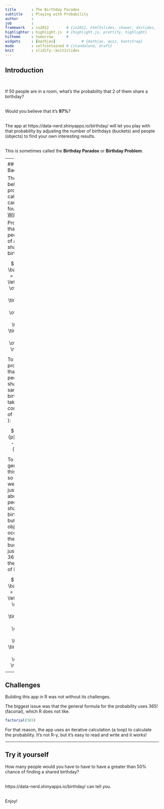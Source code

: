 ```yaml
---
title       : The Birthday Paradox
subtitle    : Playing with Probability
author      : 
job         : 
framework   : io2012        # {io2012, html5slides, shower, dzslides, ...}
highlighter : highlight.js  # {highlight.js, prettify, highlight}
hitheme     : tomorrow      # 
widgets     : [mathjax]            # {mathjax, quiz, bootstrap}
mode        : selfcontained # {standalone, draft}
knit        : slidify::knit2slides
---
```

<style>
em {
  font-style: italic
}
strong {
  font-weight: bold
}
</style>

## Introduction
<br>

If 50 people are in a room, what's the probability that 2 of them
share a birthday?
<br>
<br>

Would you believe that it's **97%**?
<br>
<br>

The app at https://data-nerd.shinyapps.io/birthday/ will let you play with that
probability by adjusting the number of birthdays (buckets) and people (objects)
to find your own interesting results.
<br>
<br>

This is sometimes called the **Birthday Paradox** or **Birthday Problem**.

---
<style>
em {
  font-style: italic
}
</style>

## Background
<br>

The math behind the probability calculation can be found on [Wikipedia](http://en.wikipedia.org/wiki/Birthday_problem)

Probability that 2 people out of _n_ _do not_ share a birthday:


$$\Large \bar{p}({n}) = 1 \times \left( 1 - { 1 \over 365} \right) 
                          \times \left( 1 - { 2 \over 365} \right)
                          \times ...
                          \times \left( 1 - { n \over 365} \right) 
$$

To get the probability that 2 people _do_ share the same birthday we take the
compliment of \( \bar{p}({n}) \):

$$\Large {p}({n}) = 1 - \bar{p}({n}) $$

To generalize this formula so that we're not just talking about people sharing
birthdays, but any 2 objects occupying the same bucket, we just replace 365
with _b_, the number of buckets:

$$\Large \bar{p}({n}) = 1 \times \left( 1 - { 1 \over b } \right) 
                          \times \left( 1 - { 2 \over b } \right)
                          \times ...
                          \times \left( 1 - { n \over b } \right) 
$$

---

## Challenges

Building this app in R was not without its challenges.

The biggest issue was that the general formula for the probability uses
365! (facorial), which R does not like.

```r
factorial(365)
```

For that reason, the app uses an iterative calculation (a loop) to calculate
the probability. It's not R-y, but it's easy to read and write and it works!

---

## Try it yourself

How many people would you have to have to have a greater than
50% chance of finding a shared birthday?
<br>
<br>

https://data-nerd.shinyapps.io/birthday/ can tell you.
<br>
<br>

Enjoy!
